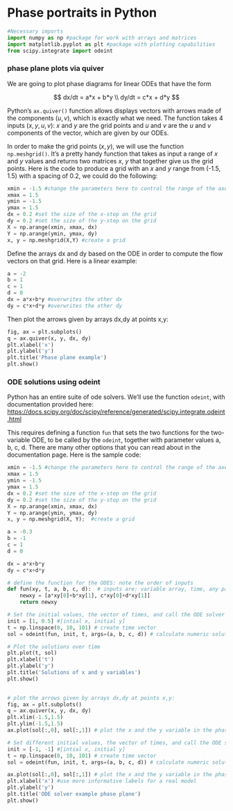 # Phase portraits in Python

```python
#Necessary imports
import numpy as np #package for work with arrays and matrices
import matplotlib.pyplot as plt #package with plotting capabilities
from scipy.integrate import odeint
```

### phase plane plots via quiver
We are going to plot phase diagrams for linear ODEs that have the form

$$
dx/dt = a*x + b*y \\
dy/dt = c*x + d*y
$$

Python's `ax.quiver()` function allows displays vectors with arrows made of the components $(u,v)$, which is exactly what we need. The function takes 4 inputs $(x,y,u,v)$: $x$ and $y$ are the grid points and $u$ and $v$ are the $u$ and $v$ components of the vector, which are given by our ODEs. 

In order to make the grid points $(x,y)$, we will use the function `np.meshgrid()`. It's a pretty handy function that takes as input a range of $x$ and $y$ values and returns two matrices $x$, $y$ that together give us the grid points. Here is the code to produce a grid with an $x$ and $y$ range from (-1.5, 1.5) with a spacing of 0.2, we could do the following:

```python
xmin = -1.5 #change the parameters here to control the range of the axes
xmax = 1.5
ymin = -1.5
ymax = 1.5
dx = 0.2 #set the size of the x-step on the grid
dy = 0.2 #set the size of the y-step on the grid
X = np.arange(xmin, xmax, dx)
Y = np.arange(ymin, ymax, dy)
x, y = np.meshgrid(X,Y) #create a grid
```

Define the arrays dx and dy based on the ODE in order to compute the flow vectors on that grid. Here is a linear example:

```python
a = -2
b = 1
c = 1
d = 0
dx = a*x+b*y #overwrites the other dx
dy = c*x+d*y #overwrites the other dy
```

Then plot the arrows given by arrays dx,dy at points x,y:

```python
fig, ax = plt.subplots()
q = ax.quiver(x, y, dx, dy)
plt.xlabel('x')
plt.ylabel('y')
plt.title('Phase plane example')
plt.show()
```

### ODE solutions using odeint
Python has an entire suite of ode solvers. We'll use the function `odeint`, with documentation provided here: <https://docs.scipy.org/doc/scipy/reference/generated/scipy.integrate.odeint.html>

This requires defining a function `fun` that sets the two functions for the two-variable ODE, to be called by the `odeint`, together with parameter values a, b, c, d. There are many other options that you can read about in the documentation page. Here is the sample code:

```python
xmin = -1.5 #change the parameters here to control the range of the axes
xmax = 1.5
ymin = -1.5
ymax = 1.5
dx = 0.2 #set the size of the x-step on the grid
dy = 0.2 #set the size of the y-step on the grid
X = np.arange(xmin, xmax, dx)
Y = np.arange(ymin, ymax, dy)
x, y = np.meshgrid(X, Y);  #create a grid

a = -0.3
b = -1
c = 1
d = 0

dx = a*x+b*y
dy = c*x+d*y

# define the function for the ODES: note the order of inputs 
def fun(xy, t, a, b, c, d):  # inputs are: variable array, time, any parameters
    newxy = [a*xy[0]+b*xy[1], c*xy[0]+d*xy[1]]
    return newxy

# Set the initial values, the vector of times, and call the ODE solver
init = [1, 0.5] #[intial x, initial y]
t = np.linspace(0, 10, 101) # create time vector 
sol = odeint(fun, init, t, args=(a, b, c, d)) # calculate numeric solution of ODE defined in fun

# Plot the solutions over time
plt.plot(t, sol)
plt.xlabel('t')
plt.ylabel('y')
plt.title('Solutions of x and y variables')
plt.show()

    
# plot the arrows given by arrays dx,dy at points x,y:
fig, ax = plt.subplots()
q = ax.quiver(x, y, dx, dy)
plt.xlim(-1.5,1.5)
plt.ylim(-1.5,1.5)
ax.plot(sol[:,0], sol[:,1]) # plot the x and the y variable in the phase plane

# Set different initial values, the vector of times, and call the ODE solver again
init = [-1, -1] #[intial x, initial y]
t = np.linspace(0, 10, 101) # create time vector 
sol = odeint(fun, init, t, args=(a, b, c, d)) # calculate numeric solution of ODE defined in fun

ax.plot(sol[:,0], sol[:,1]) # plot the x and the y variable in the phase plane
plt.xlabel('x') #use more informative labels for a real model
plt.ylabel('y')
plt.title('ODE solver example phase plane')
plt.show()
```

